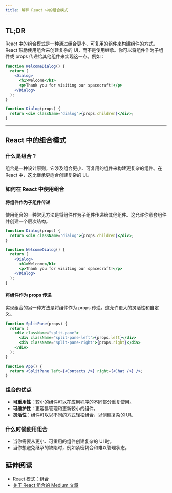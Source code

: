 ```yaml
---
title: 解释 React 中的组合模式
---
```


## TL;DR

React 中的组合模式是一种通过组合更小、可复用的组件来构建组件的方式。React 鼓励使用组合来创建复杂的 UI，而不是使用继承。你可以将组件作为子组件或 props 传递给其他组件来实现这一点。例如：

```jsx
function WelcomeDialog() {
  return (
    <Dialog>
      <h1>Welcome</h1>
      <p>Thank you for visiting our spacecraft!</p>
    </Dialog>
  );
}

function Dialog(props) {
  return <div className="dialog">{props.children}</div>;
}
```

***

## React 中的组合模式

### 什么是组合？

组合是一种设计原则，它涉及组合更小、可复用的组件来构建更复杂的组件。在 React 中，这比继承更适合创建复杂的 UI。

### 如何在 React 中使用组合

#### 将组件作为子组件传递

使用组合的一种常见方法是将组件作为子组件传递给其他组件。这允许你嵌套组件并创建一个层次结构。

```jsx
function Dialog(props) {
  return <div className="dialog">{props.children}</div>;
}

function WelcomeDialog() {
  return (
    <Dialog>
      <h1>Welcome</h1>
      <p>Thank you for visiting our spacecraft!</p>
    </Dialog>
  );
}
```

#### 将组件作为 props 传递

实现组合的另一种方法是将组件作为 props 传递。这允许更大的灵活性和自定义。

```jsx
function SplitPane(props) {
  return (
    <div className="split-pane">
      <div className="split-pane-left">{props.left}</div>
      <div className="split-pane-right">{props.right}</div>
    </div>
  );
}

function App() {
  return <SplitPane left={<Contacts />} right={<Chat />} />;
}
```

### 组合的优点

* **可重用性**：较小的组件可以在应用程序的不同部分重复使用。
* **可维护性**：更容易管理和更新较小的组件。
* **灵活性**：组件可以以不同的方式轻松组合，以创建复杂的 UI。

### 什么时候使用组合

* 当你需要从更小、可重用的组件创建复杂的 UI 时。
* 当你想避免继承的缺陷时，例如紧密耦合和难以管理状态。

## 延伸阅读

* [React 模式：组合](https://reactpatterns.com/#composition)
* [关于 React 组合的 Medium 文章](https://medium.com/@dan_abramov/smart-and-dumb-components-7ca2f9a7c7d0)
